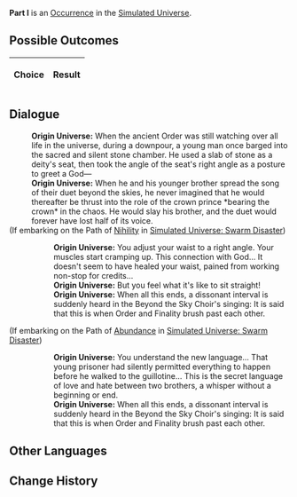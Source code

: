 {{Simulated Universe Event Infobox
|title         = Part I
|image         = 4.png
|type          =
|domains_su    = 
|domains_ext   = 
|domains_swarm = 
|domains_gng   = 
|requirements  =
|prev          = 
|next          = 
|indexRewards  =
|characters    = 
}}
'''Part I''' is an [[Simulated Universe/Occurrence|Occurrence]] in the [[Simulated Universe]].

==Possible Outcomes==
{| class="article-table"
!Choice
!Result

|}

<!--
==Gameplay Notes==

-->
==Dialogue==
{{Dialogue Start}}
:'''Origin Universe:''' When the ancient Order was still watching over all life in the universe, during a downpour, a young man once barged into the sacred and silent stone chamber. He used a slab of stone as a deity's seat, then took the angle of the seat's right angle as a posture to greet a God&mdash;
:'''Origin Universe:''' When he and his younger brother spread the song of their duet beyond the skies, he never imagined that he would thereafter be thrust into the role of the crown prince *bearing the crown* in the chaos. He would slay his brother, and the duet would forever have lost half of its voice.
;(If embarking on the Path of [[Simulated Universe/Paths#Nihility|Nihility]] in [[Simulated Universe: Swarm Disaster]])
:{{SU Special Dialogue|Nihility|Sit on that chair.|Adjust the curvature of your waist to a right angle. Feel the "divine" sensation.}}
::'''Origin Universe:''' You adjust your waist to a right angle. Your muscles start cramping up. This connection with God... It doesn't seem to have healed your waist, pained from working non-stop for credits...
::'''Origin Universe:''' But you feel what it's like to sit straight!
::'''Origin Universe:''' When all this ends, a dissonant interval is suddenly heard in the Beyond the Sky Choir's singing: It is said that this is when Order and Finality brush past each other.
;(If embarking on the Path of [[Simulated Universe/Paths#Abundance|Abundance]] in [[Simulated Universe: Swarm Disaster]])
:{{SU Special Dialogue|Abundance|Join this choir.|You will become a *musical note*.}}
::'''Origin Universe:''' You understand the new language... That young prisoner had silently permitted everything to happen before he walked to the guillotine... This is the secret language of love and hate between two brothers, a whisper without a beginning or end.
::'''Origin Universe:''' When all this ends, a dissonant interval is suddenly heard in the Beyond the Sky Choir's singing: It is said that this is when Order and Finality brush past each other.
{{Dialogue End}}

==Other Languages==
{{Other Languages
|en   = Part I
|zhs  = 其一
|zht  = 其一
|ja   = その1
|ko   = I
|es   = Parte I
|fr   = Partie I
|ru   = I
|th   = ตอน 1
|vi   = Phần 1
|de   = Teil 1
|id   = Bagian I
|pt   = Parte I
}}

==Change History==
{{Change History|1.0}}
